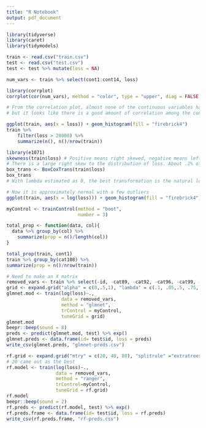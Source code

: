 ```yaml
---
title: "R Notebook"
output: pdf_document
---
```


```r
library(tidyverse)
library(caret)
library(tidymodels)

train <- read.csv("train.csv")
test <- read.csv("test.csv")
test <- test %>% mutate(loss = NA)
```

```r
num_vars <- train %>% select(cont1:cont14, loss)

library(corrplot)
corrplot(cor(num_vars), method = "color", type = "upper", diag = FALSE, addCoef.col = "black", number.digits = 2)

# From the correlation plot, almost none of the continuous variables have a strong correlation with the loss,
# but it looks like there is a good amount of correlation among the continuous variables. Multicolinearity may be a problem with these
```

```r
ggplot(train, aes(x = loss)) + geom_histogram(fill = "firebrick4")
train %>%
    filter(loss > 20000) %>%
    summarize(n(), n()/nrow(train))

library(e1071)
skewness(train$loss) # Positive means right skewed, negative means left skewed
# There is a large right skew to the distribution of loss. About .2% of the observations have a loss greater than 20000
box_trans <- BoxCoxTrans(train$loss)
box_trans
# With lambda estimated as 0, the best transformation is the natural log of loss

# Now it is approximately normal with a few outliers
ggplot(train, aes(x = log(loss))) + geom_histogram(fill = "firebrick4")
```

```r
myControl <- trainControl(method = "boot",
                          number = 3)

total_prop <- function(data, col){
  data %>% group_by(col) %>% 
    summarize(prop = n()/length(col))
}

total_prop(train, cont1)
train %>% group_by(cat108) %>%
summarize(prop = n()/nrow(train))

# Need to make an X matrix
removed_vars <- train %>% select(-id, -cat89, -cat92, -cat96, -cat99, -cat103, -cat106, -cat109, -cat110, -cat111, -cat113, -cat115, -cat116, -cat114, -cat112)
grid <- expand.grid("alpha" = c(0,.5,1), "lambda" = c(.1, .05,.5, .75, .0001))
glmnet.mod <- train(log(loss)~., 
                    data = removed_vars,
                    method = "glmnet",
                    trControl = myControl,
                    tuneGrid = grid)
glmnet.mod
beepr::beep(sound = 8)
preds <- predict(glmnet.mod, test) %>% exp()
glmnet.preds <- data.frame(id= test$id, loss = preds)
write_csv(glmnet.preds, "glmnet-preds.csv")
```


```r
rf.grid <- expand.grid("mtry" = c(20, 40, 80), "splitrule" ="extratrees", "min.node.size" = 1)
# 20 came out as the best
rf.model <- train(log(loss)~.,
                  data = removed_vars,
                  method = "ranger",
                  trControl=myControl,
                  tuneGrid = rf.grid)
rf.model
beepr::beep(sound = 2)
rf.preds <- predict(rf.model, test) %>% exp()
rf.preds.frame <- data.frame(id= test$id, loss = rf.preds)
write_csv(rf.preds.frame, "rf-preds.csv")
```


